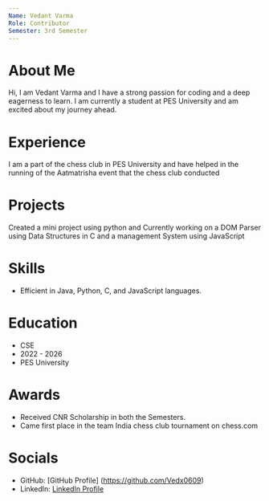 ```yaml
---
Name: Vedant Varma
Role: Contributor
Semester: 3rd Semester
---
```


# About Me

Hi, I am Vedant Varma and I have a strong passion for coding and a deep eagerness to learn. I am currently a student at PES University and am excited about my journey ahead.

# Experience

I am a part of the chess club in PES University and have helped in the running of the Aatmatrisha event that the chess club conducted

# Projects

Created a mini project using python and Currently working on a DOM Parser using Data Structures in C and a management System using JavaScript

# Skills

- Efficient in Java, Python, C, and JavaScript languages.

# Education
  - CSE
  - 2022 - 2026
  - PES University

# Awards

- Received CNR Scholarship in both the Semesters.
- Came first place in the team India chess club tournament on chess.com

# Socials

- GitHub: [GitHub Profile] (https://github.com/Vedx0609) 
- LinkedIn: [LinkedIn Profile](https://www.linkedin.com/in/vedant-varma-3b4083256/)

